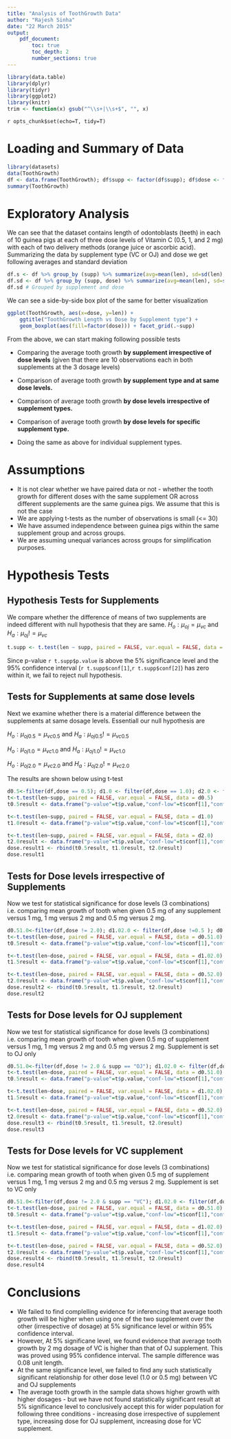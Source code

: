 ```yaml
---
title: "Analysis of ToothGrowth Data"
author: "Rajesh Sinha"
date: "22 March 2015" 
output: 
    pdf_document:
        toc: true
        toc_depth: 2
        number_sections: true
---
```


```r
library(data.table)
library(dplyr)
library(tidyr)
library(ggplot2)
library(knitr)
trim <- function(x) gsub("^\\s+|\\s+$", "", x)
```
`r opts_chunk$set(echo=T, tidy=T)`

# Loading and Summary of Data

```r
library(datasets)
data(ToothGrowth)
df <- data.frame(ToothGrowth); df$supp <- factor(df$supp); df$dose <- factor(df$dose);
summary(ToothGrowth)
````


# Exploratory Analysis

We can see that the dataset contains length of odontoblasts (teeth) in each of 10 guinea pigs at each of three dose levels of Vitamin C (0.5, 1, and 2 mg) with each of two delivery methods (orange juice or ascorbic acid). Summarizing the data by supplement type (VC or OJ) and dose we get following averages and standard deviation

```r
df.s <- df %>% group_by (supp) %>% summarize(avg=mean(len), sd=sd(len), count=n()); # Grouped by supplement only
df.sd <- df %>% group_by (supp, dose) %>% summarize(avg=mean(len), sd=sd(len), count=n());
df.sd # Grouped by supplement and dose

````

We can see a side-by-side box plot of the same for better visualization
```r
ggplot(ToothGrowth, aes(x=dose, y=len)) + 
    ggtitle("ToothGrowth Length vs Dose by Supplement type") + 
    geom_boxplot(aes(fill=factor(dose))) + facet_grid(.~supp)
````

From the above, we can start making following possible tests

* Comparing the average tooth growth __by supplement irrespective of dose levels__ (given that there are 10 observations each in both supplements at the 3 dosage levels)
* Comparison of average tooth growth __by supplement type and at same dose levels.__
* Comparison of average tooth growth __by dose levels irrespective of supplement types.__
* Comparison of average tooth growth __by dose levels for specific supplement type.__

* Doing the same as above for individual supplement types.


# Assumptions

* It is not clear whether we have paired data or not - whether the tooth growth for different doses with the same supplement OR across different supplements are the same guinea pigs. We assume that this is not the case
* We are applying t-tests as the number of observations is small (<= 30)
* We have assumed independence between guinea pigs within the same supplement group and across groups.
* We are assuming unequal variances across groups for simplification purposes.

# Hypothesis Tests 

## Hypothesis Tests for Supplements

We compare whether the difference of means of two supplements are indeed different with null hypothesis that they are same.
$H_o: \mu_{oj} = \mu_{vc}$ and $H_a: \mu_{oj} != \mu_{vc}$

```r
t.supp <- t.test(len ~ supp, paired = FALSE, var.equal = FALSE, data = df)
````
Since p-value `r t.supp$p.value` is above the 5% significance level and the 95% confidence interval (`r t.supp$conf[1]`,`r t.supp$conf[2]`) has zero within it, we fail to reject null hypothesis. 

## Tests for Supplements at same dose levels

Next we examine whether there is a material difference between the supplements at same dosage levels. Essentiall our null hypothesis are

$H_o: \mu_{oj0.5} = \mu_{vc0.5}$ and $H_a: \mu_{oj0.5} != \mu_{vc0.5}$

$H_o: \mu_{oj1.0} = \mu_{vc1.0}$ and $H_a: \mu_{oj1.0} != \mu_{vc1.0}$

$H_o: \mu_{oj2.0} = \mu_{vc2.0}$ and $H_a: \mu_{oj2.0} != \mu_{vc2.0}$

The results are shown below using t-test

```r
d0.5<-filter(df,dose == 0.5); d1.0 <- filter(df,dose == 1.0); d2.0 <- filter(df,dose == 2.0);
t<-t.test(len~supp, paired = FALSE, var.equal = FALSE, data = d0.5)
t0.5result <- data.frame("p-value"=t$p.value,"conf-low"=t$conf[1],"conf-high"=t$conf[2],"Ho Rejected?"=ifelse(t$p.value >= 0.05,"Yes","No"), row.names="0.5 mg", "diff-means"=t$estimate[1]-t$estimate[2])

t<-t.test(len~supp, paired = FALSE, var.equal = FALSE, data = d1.0)
t1.0result <- data.frame("p-value"=t$p.value,"conf-low"=t$conf[1],"conf-high"=t$conf[2],"Ho Rejected?"=ifelse(t$p.value >= 0.05,"Yes","No"),row.names="1.0 mg", "diff-means"=t$estimate[1]-t$estimate[2])

t<-t.test(len~supp, paired = FALSE, var.equal = FALSE, data = d2.0)
t2.0result <- data.frame("p-value"=t$p.value,"conf-low"=t$conf[1],"conf-high"=t$conf[2],"Ho Rejected?"=ifelse(t$p.value >= 0.05,"Yes","No"),row.names="2.0 mg", "diff-means"=t$estimate[1]-t$estimate[2])
dose.result1 <- rbind(t0.5result, t1.0result, t2.0result)
dose.result1
````

## Tests for Dose levels irrespective of Supplements

Now we test for statistical significance for dose levels (3 combinations) i.e. comparing mean growth of tooth when given 0.5 mg of any supplement versus 1 mg, 1 mg versus 2 mg and 0.5 mg versus 2 mg.

```r
d0.51.0<-filter(df,dose != 2.0); d1.02.0 <- filter(df,dose !=0.5 ); d0.52.0 <- filter(df,dose != 1.0);
t<-t.test(len~dose, paired = FALSE, var.equal = FALSE, data = d0.51.0)
t0.5result <- data.frame("p-value"=t$p.value,"conf-low"=t$conf[1],"conf-high"=t$conf[2],"Ho Rejected?"=ifelse(t$p.value >= 0.05,"Yes","No"), row.names="0.5 vs 1.0 mg", "diff-means"=t$estimate[1]-t$estimate[2])

t<-t.test(len~dose, paired = FALSE, var.equal = FALSE, data = d1.02.0)
t1.5result <- data.frame("p-value"=t$p.value,"conf-low"=t$conf[1],"conf-high"=t$conf[2],"Ho Rejected?"=ifelse(t$p.value >= 0.05,"Yes","No"),row.names="1.0 vs 2.0 mg", "diff-means"=t$estimate[1]-t$estimate[2])

t<-t.test(len~dose, paired = FALSE, var.equal = FALSE, data = d0.52.0)
t2.0result <- data.frame("p-value"=t$p.value,"conf-low"=t$conf[1],"conf-high"=t$conf[2],"Ho Rejected?"=ifelse(t$p.value >= 0.05,"Yes","No"),row.names="0.5 vs 2.0 mg", "diff-means"=t$estimate[1]-t$estimate[2])
dose.result2 <- rbind(t0.5result, t1.5result, t2.0result)
dose.result2
````

## Tests for Dose levels for OJ supplement

Now we test for statistical significance for dose levels (3 combinations) i.e. comparing mean growth of tooth when given 0.5 mg of supplement versus 1 mg, 1 mg versus 2 mg and 0.5 mg versus 2 mg. Supplement is set to OJ only

```r
d0.51.0<-filter(df,dose != 2.0 & supp == "OJ"); d1.02.0 <- filter(df,dose !=0.5 & supp=="OJ"); d0.52.0 <- filter(df,dose != 1.0 & supp=="OJ");
t<-t.test(len~dose, paired = FALSE, var.equal = FALSE, data = d0.51.0)
t0.5result <- data.frame("p-value"=t$p.value,"conf-low"=t$conf[1],"conf-high"=t$conf[2],"Ho Rejected?"=ifelse(t$p.value >= 0.05,"Yes","No"), row.names="0.5 vs 1.0 mg", "diff-means"=t$estimate[1]-t$estimate[2])

t<-t.test(len~dose, paired = FALSE, var.equal = FALSE, data = d1.02.0)
t1.5result <- data.frame("p-value"=t$p.value,"conf-low"=t$conf[1],"conf-high"=t$conf[2],"Ho Rejected?"=ifelse(t$p.value >= 0.05,"Yes","No"),row.names="1.0 vs 2.0 mg", "diff-means"=t$estimate[1]-t$estimate[2])

t<-t.test(len~dose, paired = FALSE, var.equal = FALSE, data = d0.52.0)
t2.0result <- data.frame("p-value"=t$p.value,"conf-low"=t$conf[1],"conf-high"=t$conf[2],"Ho Rejected?"=ifelse(t$p.value >= 0.05,"Yes","No"),row.names="0.5 vs 2.0 mg", "diff-means"=t$estimate[1]-t$estimate[2])
dose.result3 <- rbind(t0.5result, t1.5result, t2.0result)
dose.result3
````
## Tests for Dose levels for VC supplement

Now we test for statistical significance for dose levels (3 combinations) i.e. comparing mean growth of tooth when given 0.5 mg of supplement versus 1 mg, 1 mg versus 2 mg and 0.5 mg versus 2 mg. Supplement is set to VC only

```r
d0.51.0<-filter(df,dose != 2.0 & supp == "VC"); d1.02.0 <- filter(df,dose !=0.5 & supp=="VC"); d0.52.0 <- filter(df,dose != 1.0 & supp=="VC");
t<-t.test(len~dose, paired = FALSE, var.equal = FALSE, data = d0.51.0)
t0.5result <- data.frame("p-value"=t$p.value,"conf-low"=t$conf[1],"conf-high"=t$conf[2],"Ho Rejected?"=ifelse(t$p.value >= 0.05,"Yes","No"), row.names="0.5 vs 1.0 mg", "diff-means"=t$estimate[1]-t$estimate[2])

t<-t.test(len~dose, paired = FALSE, var.equal = FALSE, data = d1.02.0)
t1.5result <- data.frame("p-value"=t$p.value,"conf-low"=t$conf[1],"conf-high"=t$conf[2],"Ho Rejected?"=ifelse(t$p.value >= 0.05,"Yes","No"),row.names="1.0 vs 2.0 mg", "diff-means"=t$estimate[1]-t$estimate[2])

t<-t.test(len~dose, paired = FALSE, var.equal = FALSE, data = d0.52.0)
t2.0result <- data.frame("p-value"=t$p.value,"conf-low"=t$conf[1],"conf-high"=t$conf[2],"Ho Rejected?"=ifelse(t$p.value >= 0.05,"Yes","No"),row.names="0.5 vs 2.0 mg", "diff-means"=t$estimate[1]-t$estimate[2])
dose.result4 <- rbind(t0.5result, t1.5result, t2.0result)
dose.result4
````

# Conclusions

* We failed to find complelling evidence for inferencing that average tooth growth will be higher when using one of the two supplement over the other (irrespective of dosage) at 5% significance level or within 95% confidence interval.
* However, At 5% significane level, we found evidence that average tooth growth by 2 mg dosage of VC is higher than that of OJ supplement. This was proved using 95% confidence interval. The sample difference was 0.08 unit length.
* At the same significance level, we failed to find any such statistically significant relationship for other dose level (1.0 or 0.5 mg) between VC and OJ supplements
* The average tooth growth in the sample data shows higher growth with higher dosages - but we have not found statistically significant result at 5% significance level to conclusively accept this for wider population for following three conditions - increasing dose irrespective of supplement type, increasing dose for OJ supplement, increasing dose for VC supplement.